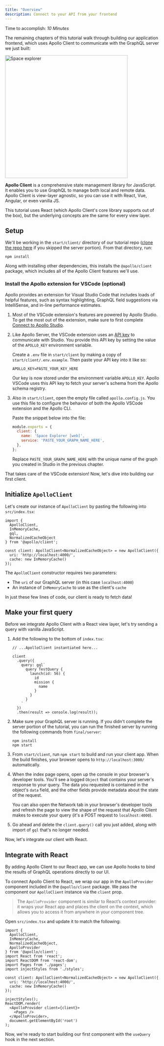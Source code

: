 ```yaml
---
title: "Overview"
description: Connect to your API from your frontend
---
```



Time to accomplish: _10 Minutes_

The remaining chapters of this tutorial walk through building our application frontend, which uses Apollo Client to communicate with the GraphQL server we just built:

  <img src="../images/space-explorer.png" alt="Space explorer" width="400"></img>

**Apollo Client** is a comprehensive state management library for JavaScript. It enables you to use GraphQL to manage both local and remote data. Apollo Client is view-layer agnostic, so you can use it with React, Vue, Angular, or even vanilla JS.

This tutorial uses React (which Apollo Client's core library supports out of the box), but the underlying concepts are the same for every view layer.

## Setup

We'll be working in the `start/client/` directory of our tutorial repo ([clone the repo here](https://github.com/apollographql/fullstack-tutorial/) if you skipped the server portion). From that directory, run:

```bash:title=start/client/
npm install
```

Along with installing other dependencies, this installs the `@apollo/client` package, which includes all of the Apollo Client features we'll use.

### Install the Apollo extension for VSCode (optional)

Apollo provides an extension for Visual Studio Code that includes loads of helpful features, such as syntax highlighting, GraphQL field suggestions via IntelliSense, and in-line performance estimates.

1. Most of the VSCode extension's features are powered by Apollo Studio. To get the most out of the extension, make sure to first complete [Connect to Apollo Studio](./production/).

2. Like Apollo Server, the VSCode extension uses an [API key](https://www.apollographql.com/docs/studio/api-keys/) to communicate with Studio. You provide this API key by setting the value of the `APOLLO_KEY` environment variable.

    Create a `.env` file in `start/client` by making a copy of `start/client/.env.example`. Then paste your API key into it like so:

    ```none:title=.env
    APOLLO_KEY=PASTE_YOUR_KEY_HERE
    ```    

    Our key is now stored under the environment variable `APOLLO_KEY`. Apollo VSCode uses this API key to fetch your server's schema from the Apollo schema registry.

3. Also in `start/client`, open the empty file called `apollo.config.js`. You use this file to configure the behavior of both the Apollo VSCode extension and the Apollo CLI. 

    Paste the snippet below into the file:

    ```js:title=apollo.config.js
    module.exports = {
      client: {
        name: 'Space Explorer [web]',
        service: 'PASTE_YOUR_GRAPH_NAME_HERE',
      },
    };
    ```

    Replace `PASTE_YOUR_GRAPH_NAME_HERE` with the unique name of the graph you created in Studio in the previous chapter.

That takes care of the VSCode extension! Now, let's dive into building our first client.

## Initialize `ApolloClient`

<Disclaimer />

Let's create our instance of `ApolloClient` by pasting the following into `src/index.tsx`:

<MultiCodeBlock>

```tsx:title=src/index.tsx
import {
  ApolloClient,
  InMemoryCache,
  gql,
  NormalizedCacheObject
} from '@apollo/client';

const client: ApolloClient<NormalizedCacheObject> = new ApolloClient({
  uri: 'http://localhost:4000/',
  cache: new InMemoryCache()
});
```

</MultiCodeBlock>

The `ApolloClient` constructor requires two parameters:

* The `uri` of our GraphQL server (in this case `localhost:4000`)
* An instance of `InMemoryCache` to use as the client's `cache`

In just these few lines of code, our client is ready to fetch data!

## Make your first query

Before we integrate Apollo Client with a React view layer, let's try sending a query with vanilla JavaScript.

1. Add the following to the bottom of `index.tsx`:

    <MultiCodeBlock>

    ```tsx:title=src/index.tsx
    // ...ApolloClient instantiated here...

    client
      .query({
        query: gql`
          query TestQuery {
            launch(id: 56) {
              id
              mission {
                name
              }
            }
          }
        `
      })
      .then(result => console.log(result));
    ```

    </MultiCodeBlock>

2. Make sure your GraphQL server is running. If you didn't complete the server portion of the tutorial, you can run the finished server by running the following commands from `final/server`:

    ```
    npm install
    npm start
    ```

3. From `start/client`, run `npm start` to build and run your client app. When the build finishes, your browser opens to `http://localhost:3000/` automatically. 

4. When the index page opens, open up the console in your browser's developer tools. You'll see a logged `Object` that contains your server's response to your query. The data you requested is contained in the object's `data` field, and the other fields provide metadata about the state of the request.

    You can also open the Network tab in your browser's developer tools and refresh the page to view the shape of the request that Apollo Client makes to execute your query (it's a POST request to `localhost:4000`).

5. Go ahead and delete the `client.query()` call you just added, along with import of `gql` that's no longer needed.

Now, let's integrate our client with React.

## Integrate with React

By adding Apollo Client to our React app, we can use Apollo hooks to bind the results of GraphQL operations directly to our UI.

To connect Apollo Client to React, we wrap our app in the `ApolloProvider` component included in the `@apollo/client` package. We pass the component our `ApolloClient` instance via the `client` prop.

> The `ApolloProvider` component is similar to React’s context provider: it wraps your React app and places the client on the context, which allows you to access it from anywhere in your component tree.

Open `src/index.tsx` and update it to match the following:

<MultiCodeBlock>

```tsx:title=src/index.tsx
import {
  ApolloClient,
  InMemoryCache,
  NormalizedCacheObject,
  ApolloProvider
} from '@apollo/client';
import React from 'react';
import ReactDOM from 'react-dom';
import Pages from './pages';
import injectStyles from './styles';

const client: ApolloClient<NormalizedCacheObject> = new ApolloClient({
  uri: 'http://localhost:4000/',
  cache: new InMemoryCache()
});

injectStyles();
ReactDOM.render(
  <ApolloProvider client={client}>
    <Pages />
  </ApolloProvider>,
  document.getElementById('root')
);
```

</MultiCodeBlock>

Now, we're ready to start building our first component with the `useQuery` hook in the next section.
